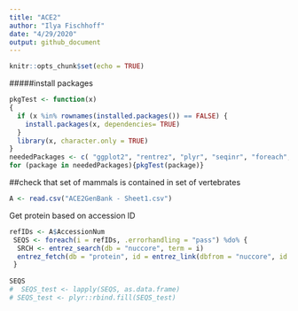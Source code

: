 ```yaml
---
title: "ACE2"
author: "Ilya Fischhoff"
date: "4/29/2020"
output: github_document
---
```


```r
knitr::opts_chunk$set(echo = TRUE)
```

#####install packages
```r
pkgTest <- function(x)
{
  if (x %in% rownames(installed.packages()) == FALSE) {
    install.packages(x, dependencies= TRUE)    
  }
  library(x, character.only = TRUE)
}
neededPackages <- c( "ggplot2", "rentrez", "plyr", "seqinr", "foreach","broom", "remotes", "Biostrings", "stringr", "phylotools", "data.table")
for (package in neededPackages){pkgTest(package)}

```


##check that set of mammals is contained in set of vertebrates
```r
A <- read.csv("ACE2GenBank - Sheet1.csv")
```


Get protein based on accession ID
```r
refIDs <- A$AccessionNum
 SEQS <- foreach(i = refIDs, .errorhandling = "pass") %do% {
  SRCH <- entrez_search(db = "nuccore", term = i)
  entrez_fetch(db = "protein", id = entrez_link(dbfrom = "nuccore", id = SRCH[[1]], db = "protein")$links[[1]], rettype = "fasta")
 }
 
SEQS
#  SEQS_test <- lapply(SEQS, as.data.frame)
# SEQS_test <- plyr::rbind.fill(SEQS_test)

```


